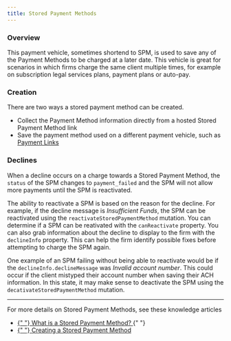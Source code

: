 ```yaml
---
title: Stored Payment Methods
---
```



### Overview

This payment vehicle, sometimes shortend to SPM, is used to save any of the Payment Methods to be charged at a later date. This vehicle is great for scenarios in which firms charge the same client multiple times, for example on subscription legal services plans, payment plans or auto-pay.

### Creation

There are two ways a stored payment method can be created.

-   Collect the Payment Method information directly from a hosted Stored Payment Method link
-   Save the payment method used on a different payment vehicle, such as <a href="https://docs.confidolegal.com/docs/payment-vehicles/payment-links">Payment Links</a>

### Declines

When a decline occurs on a charge towards a Stored Payment Method, the `status` of the SPM changes to `payment_failed` and the SPM will not allow more payments until the SPM is reactivated.

The ability to reactivate a SPM is based on the reason for the decline. For example, if the decline message is _Insufficient Funds_, the SPM can be reactivated using the `reactivateStoredPaymentMethod` mutation. You can determine if a SPM can be reativated with the `canReactivate` property. You can also grab information about the decline to display to the firm with the `declineInfo` property. This can help the firm identify possible fixes before attempting to charge the SPM again.

One example of an SPM failing without being able to reactivate would be if the `declineInfo.declineMessage` was _Invalid account number_. This could occur if the client mistyped their account number when saving their ACH information. In this state, it may make sense to deactivate the SPM using the `decativateStoredPaymentMethod` mutation.

---

For more details on Stored Payment Methods, see these knowledge articles

<ul>
    <li>
        <a href="https://confidolegal.com/knowledgebase/what-is-a-stored-payment-method">
            {" "}
            What is a Stored Payment Method?
        </a>{" "}
    </li>
    <li>
        <a href="https://confidolegal.com/knowledgebase/how-do-i-create-stored-payment-methods">
            {" "}
            Creating a Stored Payment Method
        </a>
    </li>
</ul>
